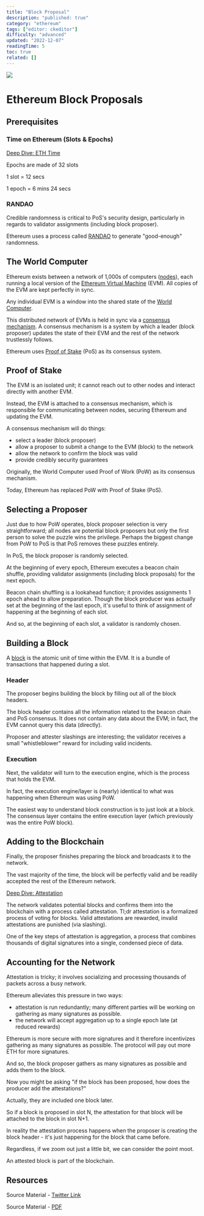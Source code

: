 ```yaml
---
title: "Block Proposal"
description: "published: true"
category: "ethereum"
tags: ["editor: ckeditor"]
difficulty: "advanced"
updated: "2022-12-07"
readingTime: 5
toc: true
related: []
---
```


![](/images/block-proposal-1.jpeg)

# Ethereum Block Proposals

## Prerequisites

### Time on Ethereum (Slots & Epochs)

[Deep Dive: ETH Time](https://inevitableeth.com/home/ethereum/network/consensus/time)

Epochs are made of 32 slots

1 slot = 12 secs

1 epoch = 6 mins 24 secs

### RANDAO

Credible randomness is critical to PoS's security design, particularly in regards to validator assignments (including block proposer). 

Ethereum uses a process called [RANDAO](/ethereum/network/consensus/randao) to generate "good-enough" randomness.

## The World Computer

Ethereum exists between a network of 1,000s of computers ([nodes](https://inevitableeth.com/home/ethereum/network/node)), each running a local version of the [Ethereum Virtual Machine](https://inevitableeth.com/home/ethereum/evm) (EVM). All copies of the EVM are kept perfectly in sync. 

Any individual EVM is a window into the shared state of the [World Computer](https://inevitableeth.com/home/ethereum/world-computer).

This distributed network of EVMs is held in sync via a [consensus mechanism](https://inevitableeth.com/home/ethereum/network/consensus). A consensus mechanism is a system by which a leader (block proposer) updates the state of their EVM and the rest of the network trustlessly follows.

Ethereum uses [Proof of Stake](https://inevitableeth.com/home/ethereum/network/consensus/pos) (PoS) as its consensus system.

## Proof of Stake

The EVM is an isolated unit; it cannot reach out to other nodes and interact directly with another EVM.

Instead, the EVM is attached to a consensus mechanism, which is responsible for communicating between nodes, securing Ethereum and updating the EVM.

A consensus mechanism will do things: 

*   select a leader (block proposer) 
*   allow a proposer to submit a change to the EVM (block) to the network 
*   allow the network to confirm the block was valid 
*   provide credibly security guarantees

Originally, the World Computer used Proof of Work (PoW) as its consensus mechanism.

Today, Ethereum has replaced PoW with Proof of Stake (PoS).

## Selecting a Proposer

Just due to how PoW operates, block proposer selection is very straightforward; all nodes are potential block proposers but only the first person to solve the puzzle wins the privilege. Perhaps the biggest change from PoW to PoS is that PoS removes these puzzles entirely. 

In PoS, the block proposer is randomly selected. 

At the beginning of every epoch, Ethereum executes a beacon chain shuffle, providing validator assignments (including block proposals) for the next epoch. 

Beacon chain shuffling is a lookahead function; it provides assignments 1 epoch ahead to allow preparation. Though the block producer was actually set at the beginning of the last epoch, it's useful to think of assignment of happening at the beginning of each slot. 

And so, at the beginning of each slot, a validator is randomly chosen.

## Building a Block

A [block](/ethereum/blockchain/block) is the atomic unit of time within the EVM. It is a bundle of transactions that happened during a slot.

### Header

The proposer begins building the block by filling out all of the block headers. 

The block header contains all the information related to the beacon chain and PoS consensus. It does not contain any data about the EVM; in fact, the EVM cannot query this data (directly).

Proposer and attester slashings are interesting; the validator receives a small "whistleblower" reward for including valid incidents.

### Execution

Next, the validator will turn to the execution engine, which is the process that holds the EVM.

In fact, the execution engine/layer is (nearly) identical to what was happening when Ethereum was using PoW.

The easiest way to understand block construction is to just look at a block. The consensus layer contains the entire execution layer (which previously was the entire PoW block).

## Adding to the Blockchain

Finally, the proposer finishes preparing the block and broadcasts it to the network. 

The vast majority of the time, the block will be perfectly valid and be readily accepted the rest of the Ethereum network.

[Deep Dive: Attestation](/ethereum/network/consensus/attestation)

The network validates potential blocks and confirms them into the blockchain with a process called attestation. Tl;dr attestation is a formalized process of voting for blocks. Valid attestations are rewarded, invalid attestations are punished (via slashing).

One of the key steps of attestation is aggregation, a process that combines thousands of digital signatures into a single, condensed piece of data. 

## Accounting for the Network

Attestation is tricky; it involves socializing and processing thousands of packets across a busy network.

Ethereum alleviates this pressure in two ways: 

*   attestation is run redundantly; many different parties will be working on gathering as many signatures as possible. 
*   the network will accept aggregation up to a single epoch late (at reduced rewards)

Ethereum is more secure with more signatures and it therefore incentivizes gathering as many signatures as possible. The protocol will pay out more ETH for more signatures. 

And so, the block proposer gathers as many signatures as possible and adds them to the block.

Now you might be asking "if the block has been proposed, how does the producer add the attestations?" 

Actually, they are included one block later. 

So if a block is proposed in slot N, the attestation for that block will be attached to the block in slot N+1.

In reality the attestation process happens when the proposer is creating the block header - it's just happening for the block that came before.

Regardless, if we zoom out just a little bit, we can consider the point moot. 

An attested block is part of the blockchain.

## Resources

Source Material - [Twitter Link](https://twitter.com/logarithmicrex/status/1578842388964859904)

Source Material - [PDF](/twitter-pdf-2022-10-26_block_proposal.pdf)
